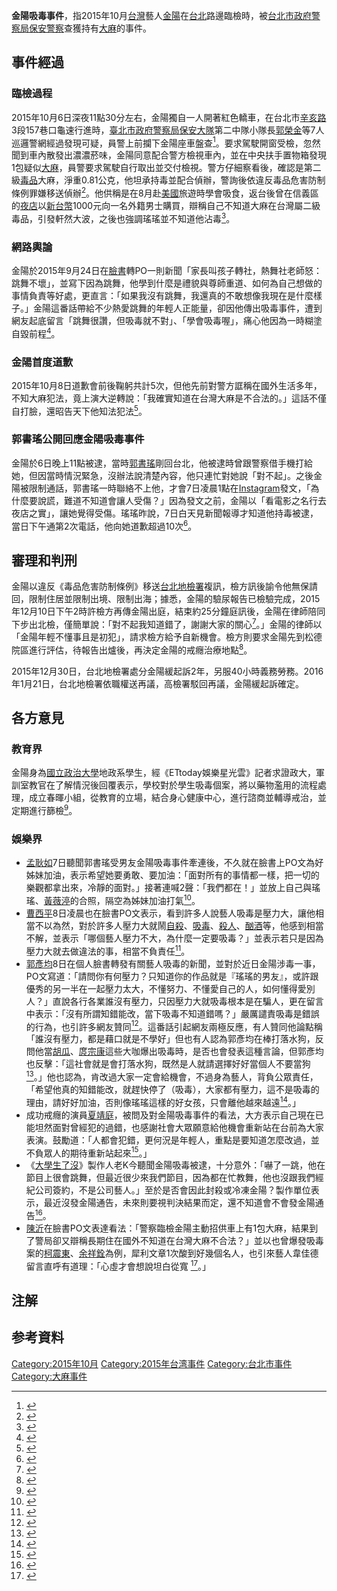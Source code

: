 {{Infobox Historical Event
|Event_Name     = 金陽吸毒事件
|Image_Name     = 
|Image_Caption  = 
|Participants   = [[金陽_(台灣男藝人)|金陽]]
|Location       = {{ROC}}[[台北市|台北市]][[大安區_(臺北市)|大安區]]辛亥路3段157巷口
|Date           = {{Start date|2015|10|06}}
|Result         =
|Effect         =
|URL            =
}}

'''金陽吸毒事件'''，指2015年10月[[台灣|台灣]]藝人[[金陽_(藝人)|金陽]]在[[台北|台北]]路邊臨檢時，被[[台北市政府警察局|台北市政府警察局]][[保安警察_(中華民國)|保安警察]]查獲持有[[大麻|大麻]]的事件。

== 事件經過 ==
=== 臨檢過程 ===
2015年10月6日深夜11點30分左右，金陽獨自一人開著紅色轎車，在台北市[[辛亥路|辛亥路]]3段157巷口龜速行進時，[[臺北市政府警察局|臺北市政府警察局]][[保安警察_(中華民國)|保安大隊]]第二中隊小隊長[[郭榮金|郭榮金]]等7人巡邏警網經過發現可疑，員警上前攔下金陽座車盤查<ref>{{cite news | title = 《時報周刊》金陽呼麻　瑤瑤切心哭很大 | publisher = 中國時報 | url = http://www.chinatimes.com/newspapers/20151009000974-260603 | date = 2015-10-09 | author = 張毓琪、謝明俊 | accessdate = 2015-10-11 | language = zh-hant | archive-date = 2015-10-12 | archive-url = https://web.archive.org/web/20151012090056/http://www.chinatimes.com/newspapers/20151009000974-260603 | dead-url = no }}</ref>。要求駕駛開窗受檢，忽然聞到車內散發出濃濃菸味，金陽同意配合警方檢視車內，並在中央扶手置物箱發現1包疑似[[大麻|大麻]]，員警要求駕駛自行取出並交付檢視。警方仔細察看後，確認是第二級[[毒品|毒品]]大麻，淨重0.81公克，他坦承持毒並配合偵辦，警詢後依違反毒品危害防制條例罪嫌移送偵辦<ref>{{cite news | title = 郭書瑤男友遭逮 稱不知呼麻犯法 | publisher = 中央社 | url = https://www.cna.com.tw/news/asoc/201510070216.aspx | date = 2015-10-07 | author = 劉建邦 | accessdate = 2020-05-06 | language = zh-hant }}</ref>。他供稱是在8月赴[[美國|美國]]旅遊時學會吸食，返台後曾在信義區的[[夜店|夜店]]以[[新台幣|新台幣]]1000元向一名外籍男士購買，辯稱自己不知道大麻在台灣屬二級毒品，引發軒然大波，之後也強調瑤瑤並不知道他沾毒<ref>{{cite news | title = 金陽確定有吸毒驗尿呈陽性　遭緩起訴接受戒癮治療 | publisher = 東森新聞 | url = http://star.ettoday.net/news/611568 | date = 2015-12-11 | author =  | accessdate = 2015-12-18 | language = zh-hant | archive-date = 2015-12-14 | archive-url = https://web.archive.org/web/20151214171416/http://star.ettoday.net/news/611568 | dead-url = no }}</ref>。

=== 網路輿論 ===
金陽於2015年9月24日在[[臉書|臉書]]轉PO一則新聞「家長叫孩子轉社，熱舞社老師怒：跳舞不壞」，並寫下因為跳舞，他學到什麼是禮貌與尊師重道、如何為自己想做的事情負責等好處，更直言：「如果我沒有跳舞，我還真的不敢想像我現在是什麼樣子。」金陽這番話帶給不少熱愛跳舞的年輕人正能量，卻因他傳出吸毒事件，遭到網友起底留言「跳舞很讚，但吸毒就不對」、「學會吸毒喔」，痛心他因為一時糊塗自毀前程<ref>{{cite news | title = PO文「跳舞小孩不會變壞」金陽涉毒自打臉 | publisher = 中國時報 | url = http://www.chinatimes.com/realtimenews/20151007003033-260404 | date = 2015-10-07 | author = 吳玫穎 | accessdate = 2015-10-11 | language = zh-hant | archive-date = 2015-10-10 | archive-url = https://web.archive.org/web/20151010204847/http://www.chinatimes.com/realtimenews/20151007003033-260404 | dead-url = no }}</ref>。

=== 金陽首度道歉 ===
2015年10月8日道歉會前後鞠躬共計5次，但他先前對警方誆稱在國外生活多年，不知大麻犯法，竟上演大逆轉說：「我確實知道在台灣大麻是不合法的。」這話不僅自打臉，還昭告天下他知法犯法<ref>{{cite news | title = 金陽攜麻知法犯法 5度鞠躬道歉 | publisher = 自由時報 | url = http://ent.ltn.com.tw/news/paper/922137 | date = 2015-10-09 | author = 鍾智凱 | accessdate = 2015-10-17 | language = zh-hant | archive-date = 2015-10-16 | archive-url = https://web.archive.org/web/20151016170451/http://ent.ltn.com.tw/news/paper/922137 | dead-url = no }}</ref>。

=== 郭書瑤公開回應金陽吸毒事件 ===
金陽於6日晚上11點被逮，當時[[郭書瑤|郭書瑤]]剛回台北，他被逮時曾跟警察借手機打給她，但因當時情況緊急，沒辦法說清楚內容，他只連忙對她說「對不起」。之後金陽被限制通話，郭書瑤一時聯絡不上他，才會7日凌晨1點在[[Instagram|Instagram]]發文，「為什麼要說謊，難道不知道會讓人受傷？」因為發文之前，金陽以「看電影之名行去夜店之實」，讓她覺得受傷。瑤瑤昨說，7日白天見新聞報導才知道他持毒被逮，當日下午通第2次電話，他向她道歉超過10次<ref>{{cite news | title = 金陽基本款白衣5鞠躬 | publisher = 中國時報 | url = http://www.chinatimes.com/newspapers/20151009000643-260112 | date = 2015-10-09 | author = 林俐瑄 | accessdate = 2015-10-11 | language = zh-hant | archive-date = 2015-10-11 | archive-url = https://web.archive.org/web/20151011015034/http://www.chinatimes.com/newspapers/20151009000643-260112 | dead-url = no }}</ref>。

{{Quotation|這件事造成大家的困擾和擔心感到抱歉，從找不到人、得知消息，心慌到要崩潰，到最後聯絡上人，經紀人的陪伴讓我的心稍微安定，接著看見到大家的關心，看到很多網友的留言，家中親朋好友的慰問！！非常感謝大家關心我，更謝謝大家對於他沒有過多責罵，反而給了很多包容跟鼓勵，謝謝肯給他一次機會的大家。<br/>大家或許覺得諷刺，我拍刑事局的微電影，卻發生這樣的事，但老天爺可能想透過我，讓大家真真實實從這件事情上看見，一個人碰毒品不只是一個人的事，是會牽連甚至傷害到身邊的人，希望大家更關注毒品議題，在電影裡結局並不圓滿，但現實生活中，希望任何事都可以有好的結局！犯錯，就要悔改，遇到事情，就面對，身邊的親朋好友都陪他一起面對，很多人也都給予他機會，所以我也會繼續陪著他！！我相信愛可以讓一切更好～我會更加督促他！！|[[郭書瑤|郭書瑤]]|{{Cite web |title = 金陽認吸毒後悔傷害最愛　「還跟瑤瑤在一起」 |publisher = 東森新聞 |url = http://star.ettoday.net/news/576819 |date = 2015-10-08 |author = 劉宜庭 |accessdate = 2015-10-11 |language = zh-hant |archive-date = 2015-10-10 |archive-url = https://web.archive.org/web/20151010142859/http://star.ettoday.net/news/576819 |dead-url = no }}}}

== 審理和判刑 ==
金陽以違反《毒品危害防制條例》移送[[台北地檢署|台北地檢署]]複訊，檢方訊後諭令他無保請回，限制住居並限制出境、限制出海；據悉，金陽的驗尿報告已檢驗完成，2015年12月10日下午2時許檢方再傳金陽出庭，結束約25分鐘庭訊後，金陽在律師陪同下步出北檢，僅簡單說：「對不起我知道錯了，謝謝大家的關心<ref>{{cite news | title = 金陽驗尿報告出爐 提到瑤瑤不語 快步離去 | publisher = 自由時報 | url = http://news.ltn.com.tw/news/society/breakingnews/1535684 | date = 2015-12-10 | author = 謝君臨、錢利忠 | accessdate = 2015-12-18 | language = zh-hant | archive-date = 2015-12-15 | archive-url = https://web.archive.org/web/20151215001605/http://news.ltn.com.tw/news/society/breakingnews/1535684 | dead-url = no }}</ref>。」金陽的律師以「金陽年輕不懂事且是初犯」，請求檢方給予自新機會。檢方則要求金陽先到松德院區進行評估，待報告出爐後，再決定金陽的戒癮治療地點<ref>{{cite news | title = 金陽呼麻緩起訴 將受戒癮治療 | publisher = 中國時報 | url = http://www.chinatimes.com/newspapers/20151211000752-260112 | date = 2015-12-11 | author = 陳志賢 | accessdate = 2015-12-18 | language = zh-hant | archive-date = 2015-12-22 | archive-url = https://web.archive.org/web/20151222152512/http://www.chinatimes.com/newspapers/20151211000752-260112 | dead-url = no }}</ref>。

2015年12月30日，台北地檢署處分金陽緩起訴2年，另服40小時義務勞務。2016年1月21日，台北地檢署依職權送再議，高檢署駁回再議，金陽緩起訴確定。

== 各方意見 ==
=== 教育界 ===
金陽身為[[國立政治大學|國立政治大學]]地政系學生，經《ETtoday娛樂星光雲》記者求證政大，軍訓室教官在了解情況後回覆表示，學校對於學生吸毒個案，將以藥物濫用的流程處理，成立春暉小組，從教育的立場，結合身心健康中心，進行諮商並輔導戒治，並定期進行篩檢<ref>{{cite news | title = 金陽吸毒沒違反校規？政大不處罰他　僅輔導諮商戒治 | publisher = 東森新聞 | url = http://star.ettoday.net/news/576978 | date = 2015-10-08 | author = 林淑娟 | accessdate = 2015-10-17 | language = zh-hant | archive-date = 2015-10-13 | archive-url = https://web.archive.org/web/20151013003954/http://star.ettoday.net/news/576978 | dead-url = no }}</ref>。

=== 娛樂界 ===
* [[孟耿如|孟耿如]]7日聽聞郭書瑤受男友金陽吸毒事件牽連後，不久就在臉書上PO文為好姊妹加油，表示希望她要勇敢、要加油：「面對所有的事情都一樣，把一切的樂觀都拿出來，冷靜的面對。」接著連喊2聲：「我們都在！」並放上自己與瑤瑤、[[黃薇渟|黃薇渟]]的合照，隔空為姊妹加油打氣<ref>{{cite news | title = 郭書瑤受金陽牽連　孟耿如正能量連喊2聲：我們都在！ | publisher = 東森新聞 | url = http://star.ettoday.net/news/576429 | date = 2015-10-08 | author = 劉宜庭 | accessdate = 2015-10-17 | language = zh-hant | archive-date = 2015-10-11 | archive-url = https://web.archive.org/web/20151011051522/http://star.ettoday.net/news/576429 | dead-url = no }}</ref>。
* [[曹西平|曹西平]]8日凌晨也在臉書PO文表示，看到許多人說藝人吸毒是壓力大，讓他相當不以為然，對於許多人壓力大就鬧[[自殺|自殺]]、[[吸毒|吸毒]]、[[殺人|殺人]]、[[酗酒|酗酒]]等，他感到相當不解，並表示「哪個藝人壓力不大，為什麼一定要吸毒？」並表示若只是因為壓力大就去做違法的事，相當不負責任<ref>{{cite news | title = 談金陽吸毒 曹西平：哪個藝人壓力不大 | publisher = 聯合報 | url = http://udn.com/news/story/8/1236392 | date = 2015-10-08 | author = 陳昭妤 | accessdate = 2015-10-11 | language = zh-hant | archive-date = 2015-12-02 | archive-url = https://web.archive.org/web/20151202134117/http://udn.com/news/story/8/1236392 | dead-url = no }}</ref>。
* [[郭彥均|郭彥均]]8日在個人臉書轉發有關藝人吸毒的新聞，並對於近日金陽涉毒一事，PO文寫道：「請問你有何壓力？只知道你的作品就是『瑤瑤的男友』，或許跟優秀的另一半在一起壓力太大，不懂努力、不懂愛自己的人，如何懂得愛別人？」直說各行各業誰沒有壓力，只因壓力大就吸毒根本是在騙人，更在留言中表示：「沒有所謂知錯能改，當下吸毒不知道錯嗎？」嚴厲譴責吸毒是錯誤的行為，也引許多網友贊同<ref>{{cite news | title = 郭彥均批金陽吸毒理由太騙人！狠虧「作品是瑤瑤男友」 | publisher = 東森新聞 | url = http://star.ettoday.net/news/577392 | date = 2015-10-09 | author = 蔡宜芳 | accessdate = 2015-10-11 | language = zh-hant | archive-date = 2015-10-10 | archive-url = https://web.archive.org/web/20151010160202/http://star.ettoday.net/news/577392 | dead-url = no }}</ref>。這番話引起網友兩極反應，有人贊同他論點稱「誰沒有壓力，都是藉口就是不學好」但也有人認為郭彥均在棒打落水狗，反問他當[[胡瓜|胡瓜]]、[[庹宗康|庹宗康]]這些大咖爆出吸毒時，是否也會發表這種言論，但郭彥均也反擊：「這社會就是會打落水狗，既然是人就請選擇好好當個人不要當狗<ref>{{cite news | title = 郭彥均譙金陽「只知你作品是瑤瑤男友」 | publisher = 中國時報 | url = http://www.chinatimes.com/realtimenews/20151009003911-260404 | date = 2015-10-09 | author = 吳玫穎 | accessdate = 2015-10-11 | language = zh-hant | archive-date = 2015-10-11 | archive-url = https://web.archive.org/web/20151011183945/http://www.chinatimes.com/realtimenews/20151009003911-260404 | dead-url = no }}</ref>。」他也認為，肯改過大家一定會給機會，不過身為藝人，背負公眾責任，「希望他真的知錯能改，就趕快停了（吸毒），大家都有壓力，這不是吸毒的理由，請好好加油，否則像瑤瑤這樣的好女孩，只會離他越來越遠<ref>{{cite news | title = 壓力不是藉口 郭彥均批金陽「瑤瑤男友」 | publisher = 聯合報 | url = http://udn.com/news/story/7261/1239458 | date = 2015-10-09 | author = 林怡秀 | accessdate = 2015-10-11 | language = zh-hant | archive-date = 2015-12-03 | archive-url = https://web.archive.org/web/20151203052619/http://udn.com/news/story/7261/1239458 | dead-url = no }}</ref>。」
* 成功戒癮的演員[[夏靖庭|夏靖庭]]，被問及對金陽吸毒事件的看法，大方表示自己現在已能坦然面對曾經犯的過錯，也感謝社會大眾願意給他機會重新站在台前為大家表演。鼓勵道：「人都會犯錯，更何況是年輕人，重點是要知道怎麼改過，並不負眾人的期待重新站起來<ref>{{cite news | title = 夏靖庭戒毒開啟新人生　鼓勵金陽改過站起來 | publisher = 今日新聞 | url = http://www.nownews.com/n/2015/10/09/1838858 | date = 2015-10-09 | author = 阮馨儀 | accessdate = 2015-10-11 | language = zh-hant | archive-date = 2015-10-10 | archive-url = https://web.archive.org/web/20151010041030/http://www.nownews.com/n/2015/10/09/1838858 | dead-url = no }}</ref>。」
* 《[[大學生了沒|大學生了沒]]》製作人老K今聽聞金陽吸毒被逮，十分意外：「嚇了一跳，他在節目上很會跳舞，但最近很少來我們節目，因為都在忙教舞，他也沒跟我們經紀公司簽約，不是公司藝人。」至於是否會因此封殺或冷凍金陽？製作單位表示，最近沒發金陽通告，未來則要視判決結果而定，還不知道會不會發金陽通告<ref>{{cite news | title = 【更新】金陽吸毒遭《大學生》冷凍　明開道歉記者會 | publisher = 蘋果日報 | url = http://www.appledaily.com.tw/realtimenews/article/new/20151007/706742/ | date = 2015-10-07 | author = 蔡維歆、葉文正 | accessdate = 2015-10-13 | language = zh-hant | archive-date = 2015-10-12 | archive-url = https://web.archive.org/web/20151012090819/http://www.appledaily.com.tw/realtimenews/article/new/20151007/706742/ | dead-url = no }}</ref>。
* [[陳沂_(主持人)|陳沂]]在臉書PO文表達看法：「警察臨檢金陽主動招供車上有1包大麻，結果到了警局卻又辯稱長期住在國外不知道在台灣大麻不合法？」並以也曾爆發吸毒案的[[柯震東|柯震東]]{{NoteTag|1 = 指2014年8月在[[北京|北京]]一洗浴中心吸食[[大麻|大麻]]被北京警方查获的[[房祖名柯震东吸毒事件|房祖名柯震东吸毒事件]]。}}、[[余祥銓|余祥銓]]為例，犀利文章1次酸到好幾個名人，也引來藝人韋佳德留言直呼有道理：「心虛才會想說坦白從寬 <ref>{{cite news | title = 金陽爆吸毒　陳沂酸：成功救援「納豆女友」林千又 | publisher = 東森新聞 | url = http://star.ettoday.net/news/576459 | date = 2015-10-08 | author = 劉宜庭 | accessdate = 2015-10-14 | language = zh-hant | archive-date = 2015-10-11 | archive-url = https://web.archive.org/web/20151011051518/http://star.ettoday.net/news/576459 | dead-url = no }}</ref>。」

== 注解 ==
<references group="註"/>

== 参考資料 ==
{{Reflist|30em}}

[[Category:2015年10月|Category:2015年10月]]
[[Category:2015年台湾事件|Category:2015年台湾事件]]
[[Category:台北市事件|Category:台北市事件]]

[[Category:大麻事件|Category:大麻事件]]